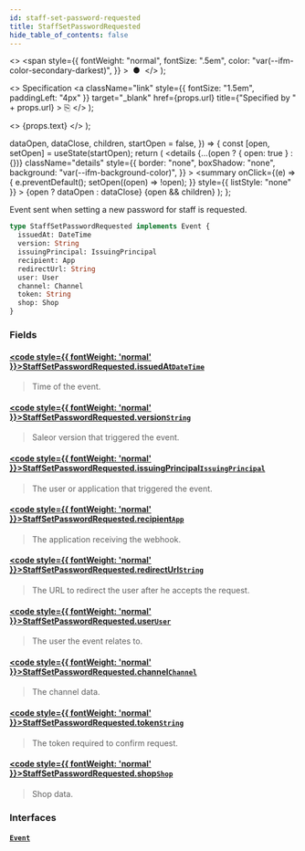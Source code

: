 ```yaml
---
id: staff-set-password-requested
title: StaffSetPasswordRequested
hide_table_of_contents: false
---
```


  <>
    <span
      style={{
        fontWeight: "normal",
        fontSize: ".5em",
        color: "var(--ifm-color-secondary-darkest)",
      }}
    >
      &nbsp;●&nbsp;
    </span>
  </>
);

  <>
    Specification
    <a
      className="link"
      style={{ fontSize: "1.5em", paddingLeft: "4px" }}
      target="\_blank"
      href={props.url}
      title={"Specified by " + props.url}
    >
      ⎘
    </a>
  </>
);

  <>
    <span className={props.class}>{props.text}</span>
  </>
);


  dataOpen,
  dataClose,
  children,
  startOpen = false,
}) => {
  const [open, setOpen] = useState(startOpen);
  return (
    <details
      {...(open ? { open: true } : {})}
      className="details"
      style={{
        border: "none",
        boxShadow: "none",
        background: "var(--ifm-background-color)",
      }}
    >
      <summary
        onClick={(e) => {
          e.preventDefault();
          setOpen((open) => !open);
        }}
        style={{ listStyle: "none" }}
      >
        {open ? dataOpen : dataClose}
      </summary>
      {open && children}
    </details>
  );
};

Event sent when setting a new password for staff is requested.

<Badge text="Added in Saleor 3.15" class="secondary margin-bottom--sm" />

```graphql
type StaffSetPasswordRequested implements Event {
  issuedAt: DateTime
  version: String
  issuingPrincipal: IssuingPrincipal
  recipient: App
  redirectUrl: String
  user: User
  channel: Channel
  token: String
  shop: Shop
}
```

### Fields

#### [<code style={{ fontWeight: 'normal' }}>StaffSetPasswordRequested.<b>issuedAt</b></code>](#)<Bullet />[`DateTime`](../../../api-reference/miscellaneous/scalars/date-time) <Badge class="badge badge--secondary" text="scalar"/>

> Time of the event.

#### [<code style={{ fontWeight: 'normal' }}>StaffSetPasswordRequested.<b>version</b></code>](#)<Bullet />[`String`](../../../api-reference/miscellaneous/scalars/string) <Badge class="badge badge--secondary" text="scalar"/>

> Saleor version that triggered the event.

#### [<code style={{ fontWeight: 'normal' }}>StaffSetPasswordRequested.<b>issuingPrincipal</b></code>](#)<Bullet />[`IssuingPrincipal`](../../../api-reference/miscellaneous/unions/issuing-principal) <Badge class="badge badge--secondary" text="union"/>

> The user or application that triggered the event.

#### [<code style={{ fontWeight: 'normal' }}>StaffSetPasswordRequested.<b>recipient</b></code>](#)<Bullet />[`App`](../../../api-reference/apps/objects/app) <Badge class="badge badge--secondary" text="object"/>

> The application receiving the webhook.

#### [<code style={{ fontWeight: 'normal' }}>StaffSetPasswordRequested.<b>redirectUrl</b></code>](#)<Bullet />[`String`](../../../api-reference/miscellaneous/scalars/string) <Badge class="badge badge--secondary" text="scalar"/>

> The URL to redirect the user after he accepts the request.

#### [<code style={{ fontWeight: 'normal' }}>StaffSetPasswordRequested.<b>user</b></code>](#)<Bullet />[`User`](../../../api-reference/users/objects/user) <Badge class="badge badge--secondary" text="object"/>

> The user the event relates to.

#### [<code style={{ fontWeight: 'normal' }}>StaffSetPasswordRequested.<b>channel</b></code>](#)<Bullet />[`Channel`](../../../api-reference/channels/objects/channel) <Badge class="badge badge--secondary" text="object"/>

> The channel data.

#### [<code style={{ fontWeight: 'normal' }}>StaffSetPasswordRequested.<b>token</b></code>](#)<Bullet />[`String`](../../../api-reference/miscellaneous/scalars/string) <Badge class="badge badge--secondary" text="scalar"/>

> The token required to confirm request.

#### [<code style={{ fontWeight: 'normal' }}>StaffSetPasswordRequested.<b>shop</b></code>](#)<Bullet />[`Shop`](../../../api-reference/miscellaneous/objects/shop) <Badge class="badge badge--secondary" text="object"/>

> Shop data.

### Interfaces

#### [`Event`](../../../api-reference/miscellaneous/interfaces/event) <Badge class="badge badge--secondary" text="interface"/>

>
